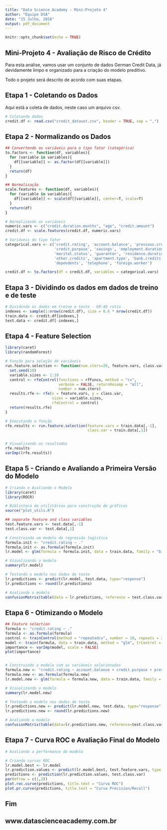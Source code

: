 ```yaml
---
title: "Data Science Academy - Mini-Projeto 4"
author: "Equipe DSA"
date: "15 Julho, 2018"
output: pdf_document
---
```


```r
knitr::opts_chunk$set(echo = TRUE)
```


## Mini-Projeto 4 - Avaliação de Risco de Crédito

Para esta análise, vamos usar um conjunto de dados German Credit Data, já devidamente limpo e organizado para a criação do modelo preditivo.

Todo o projeto será descrito de acordo com suas etapas. 


## Etapa 1 - Coletando os Dados

Aqui está a coleta de dados, neste caso um arquivo csv.


```r
# Coletando dados
credit.df <- read.csv("credit_dataset.csv", header = TRUE, sep = ",")
```


## Etapa 2 - Normalizando os Dados



```r
## Convertendo as variáveis para o tipo fator (categórica)
to.factors <- function(df, variables){
  for (variable in variables){
    df[[variable]] <- as.factor(df[[variable]])
  }
  return(df)
}

## Normalização
scale.features <- function(df, variables){
  for (variable in variables){
    df[[variable]] <- scale(df[[variable]], center=T, scale=T)
  }
  return(df)
}

# Normalizando as variáveis
numeric.vars <- c("credit.duration.months", "age", "credit.amount")
credit.df <- scale.features(credit.df, numeric.vars)

# Variáveis do tipo fator
categorical.vars <- c('credit.rating', 'account.balance', 'previous.credit.payment.status',
                      'credit.purpose', 'savings', 'employment.duration', 'installment.rate',
                      'marital.status', 'guarantor', 'residence.duration', 'current.assets',
                      'other.credits', 'apartment.type', 'bank.credits', 'occupation', 
                      'dependents', 'telephone', 'foreign.worker')

credit.df <- to.factors(df = credit.df, variables = categorical.vars)

```


## Etapa 3 - Dividindo os dados em dados de treino e de teste




```r
# Dividindo os dados em treino e teste - 60:40 ratio
indexes <- sample(1:nrow(credit.df), size = 0.6 * nrow(credit.df))
train.data <- credit.df[indexes,]
test.data <- credit.df[-indexes,]

```


## Etapa 4 - Feature Selection



```r
library(caret) 
library(randomForest) 

# Função para seleção de variáveis
run.feature.selection <- function(num.iters=20, feature.vars, class.var){
  set.seed(10)
  variable.sizes <- 1:10
  control <- rfeControl(functions = rfFuncs, method = "cv", 
                        verbose = FALSE, returnResamp = "all", 
                        number = num.iters)
  results.rfe <- rfe(x = feature.vars, y = class.var, 
                     sizes = variable.sizes, 
                     rfeControl = control)
  return(results.rfe)
}

# Executando a função
rfe.results <- run.feature.selection(feature.vars = train.data[,-1], 
                                     class.var = train.data[,1])


# Visualizando os resultados
rfe.results
varImp((rfe.results))
```


## Etapa 5 - Criando e Avaliando a Primeira Versão do Modelo
 
 
 
```r
# Criando e Avaliando o Modelo
library(caret) 
library(ROCR) 

# Biblioteca de utilitários para construção de gráficos
source("plot_utils.R") 

## separate feature and class variables
test.feature.vars <- test.data[,-1]
test.class.var <- test.data[,1]

# Construindo um modelo de regressão logística
formula.init <- "credit.rating ~ ."
formula.init <- as.formula(formula.init)
lr.model <- glm(formula = formula.init, data = train.data, family = "binomial")

# Visualizando o modelo
summary(lr.model)

# Testando o modelo nos dados de teste
lr.predictions <- predict(lr.model, test.data, type="response")
lr.predictions <- round(lr.predictions)

# Avaliando o modelo
confusionMatrix(table(data = lr.predictions, reference = test.class.var), positive = '1')
```


## Etapa 6 - Otimizando o Modelo


```r
## Feature selection
formula <- "credit.rating ~ ."
formula <- as.formula(formula)
control <- trainControl(method = "repeatedcv", number = 10, repeats = 2)
model <- train(formula, data = train.data, method = "glm", trControl = control)
importance <- varImp(model, scale = FALSE)
plot(importance)


# Construindo o modelo com as variáveis selecionadas
formula.new <- "credit.rating ~ account.balance + credit.purpose + previous.credit.payment.status + savings + credit.duration.months"
formula.new <- as.formula(formula.new)
lr.model.new <- glm(formula = formula.new, data = train.data, family = "binomial")

# Visualizando o modelo
summary(lr.model.new)

# Testando o modelo nos dados de teste
lr.predictions.new <- predict(lr.model.new, test.data, type="response") 
lr.predictions.new <- round(lr.predictions.new)

# Avaliando o modelo
confusionMatrix(table(data=lr.predictions.new, reference=test.class.var), positive='1')
```

## Etapa 7 - Curva ROC e Avaliação Final do Modelo

```r
# Avaliando a performance do modelo

# Criando curvas ROC
lr.model.best <- lr.model
lr.prediction.values <- predict(lr.model.best, test.feature.vars, type = "response")
predictions <- prediction(lr.prediction.values, test.class.var)
par(mfrow = c(1,2))
plot.roc.curve(predictions, title.text = "Curva ROC")
plot.pr.curve(predictions, title.text = "Curva Precision/Recall")
```


## Fim
## www.datascienceacademy.com.br

